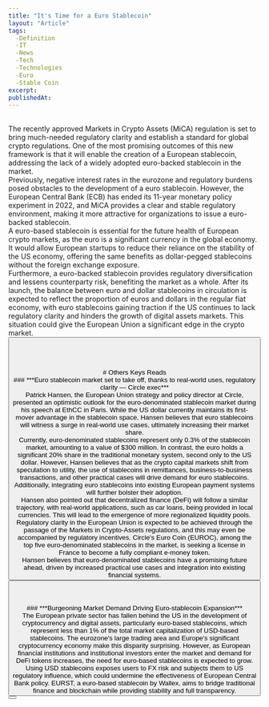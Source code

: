```yaml
---
title: "It's Time for a Euro Stablecoin"
layout: "Article"
tags: 
  -Definition
  -IT
  -News
  -Tech
  -Technologies
  -Euro 
  -Stable Coin
excerpt:
publishedAt:
---
```

<br/>
The recently approved Markets in Crypto Assets (MiCA) regulation is set to bring much-needed regulatory clarity and establish a standard for global crypto regulations. One of the most promising outcomes of this new framework is that it will enable the creation of a European stablecoin, addressing the lack of a widely adopted euro-backed stablecoin in the market.
<br/>
Previously, negative interest rates in the eurozone and regulatory burdens posed obstacles to the development of a euro stablecoin. However, the European Central Bank (ECB) has ended its 11-year monetary policy experiment in 2022, and MiCA provides a clear and stable regulatory environment, making it more attractive for organizations to issue a euro-backed stablecoin.
<br/>
A euro-based stablecoin is essential for the future health of European crypto markets, as the euro is a significant currency in the global economy. It would allow European startups to reduce their reliance on the stability of the US economy, offering the same benefits as dollar-pegged stablecoins without the foreign exchange exposure.
<br/>
Furthermore, a euro-backed stablecoin provides regulatory diversification and lessens counterparty risk, benefiting the market as a whole. After its launch, the balance between euro and dollar stablecoins in circulation is expected to reflect the proportion of euros and dollars in the regular fiat economy, with euro stablecoins gaining traction if the US continues to lack regulatory clarity and hinders the growth of digital assets markets. This situation could give the European Union a significant edge in the crypto market.
<br/>
<Button
  address="https://www.coindesk.com/consensus-magazine/2023/07/12/its-time-for-a-euro-stablecoin/"
  text="Source"
/>
<br/>
<br/>
<br/>
<br/>
# Others Keys Reads
<br/>
### ***Euro stablecoin market set to take off, thanks to real-world uses, regulatory clarity — Circle exec***
<br/>
<Image src="/Stablecoin.jpg" alt="" width={600} height={500} />
<br />
Patrick Hansen, the European Union strategy and policy director at Circle, presented an optimistic outlook for the euro-denominated stablecoin market during his speech at EthCC in Paris. While the US dollar currently maintains its first-mover advantage in the stablecoin space, Hansen believes that euro stablecoins will witness a surge in real-world use cases, ultimately increasing their market share.
<br/>
Currently, euro-denominated stablecoins represent only 0.3% of the stablecoin market, amounting to a value of $300 million. In contrast, the euro holds a significant 20% share in the traditional monetary system, second only to the US dollar. However, Hansen believes that as the crypto capital markets shift from speculation to utility, the use of stablecoins in remittances, business-to-business transactions, and other practical cases will drive demand for euro stablecoins. Additionally, integrating euro stablecoins into existing European payment systems will further bolster their adoption.
<br/>
Hansen also pointed out that decentralized finance (DeFi) will follow a similar trajectory, with real-world applications, such as car loans, being provided in local currencies. This will lead to the emergence of more regionalized liquidity pools.
<br/>
Regulatory clarity in the European Union is expected to be achieved through the passage of the Markets in Crypto-Assets regulations, and this may even be accompanied by regulatory incentives. Circle's Euro Coin (EUROC), among the top five euro-denominated stablecoins in the market, is seeking a license in France to become a fully compliant e-money token.
<br/>
Hansen believes that euro-denominated stablecoins have a promising future ahead, driven by increased practical use cases and integration into existing financial systems.
<br/>
<Button
  address="https://cointelegraph.com/news/euro-stablecoin-market-to-take-off-thanks-real-world-uses-regulatory-clarity-circle-exec"
  text="Source"
/>
<br/>
<br/>
<br/>
### ***Burgeoning Market Demand Driving Euro-stablecoin Expansion***
<br/>
<Image src="/BLOCKWORKS_66_STABLECOINS_300.jpeg" alt="" width={600} height={500} />
<br />
The European private sector has fallen behind the US in the development of cryptocurrency and digital assets, particularly euro-based stablecoins, which represent less than 1% of the total market capitalization of USD-based stablecoins. The eurozone's large trading area and Europe's significant cryptocurrency economy make this disparity surprising. However, as European financial institutions and institutional investors enter the market and demand for DeFi tokens increases, the need for euro-based stablecoins is expected to grow. Using USD stablecoins exposes users to FX risk and subjects them to US regulatory influence, which could undermine the effectiveness of European Central Bank policy. EURST, a euro-based stablecoin by Wallex, aims to bridge traditional finance and blockchain while providing stability and full transparency.
<br/>
<Button
  address="https://blockworks.co/news/demand-driving-euro-stablecoin-expansion"
  text="Source"
/>

